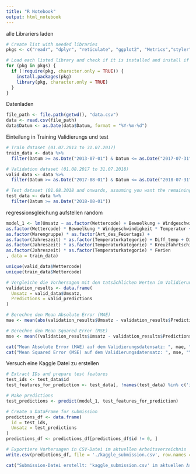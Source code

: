 ```yaml
---
title: "R Notebook"
output: html_notebook
---
```

alle Librariers laden
```r
# Create list with needed libraries
pkgs <- c("readr", "dplyr", "reticulate", "ggplot2", "Metrics","styler","tidyverse","rsample","zoo")

# Load each listed library and check if it is installed and install if necessary
for (pkg in pkgs) {
  if (!require(pkg, character.only = TRUE)) {
    install.packages(pkg)
    library(pkg, character.only = TRUE)
  }
}
```
Datenladen
```r
file_path <- file.path(getwd(), "data.csv")
data <- read.csv(file_path)
data$Datum <- as.Date(data$Datum, format = "%Y-%m-%d")

```

Einteilung in Training Validierungs und test
```r

# Train dataset (01.07.2013 to 31.07.2017)
train_data <- data %>%
  filter(Datum >= as.Date("2013-07-01") & Datum <= as.Date("2017-07-31"))

# Validation dataset (01.08.2017 to 31.07.2018)
valid_data <- data %>%
  filter(Datum >= as.Date("2017-08-01") & Datum <= as.Date("2018-07-31"))

# Test dataset (01.08.2018 and onwards, assuming you want the remaining data for testing)
test_data <- data %>%
  filter(Datum >= as.Date("2018-08-01"))
```

regressionsgleichung aufstellen random

```r
model_1 <- lm(Umsatz ~ as.factor(Wettercode) + Bewoelkung + Windgeschwindigkeit + Temperatur +  as.factor(Jahreszeit) + as.factor(Temperaturkategorie) + as.factor(Warengruppe)+ as.factor(Art_des_Feiertags) + Fussballspiel + Ferien + Feiertag  + KielerWoche + as.factor(Wochentag) + Flohmarkt +  Kreuzfahrtschiffe + 
as.factor(Wettercode) * Bewoelkung * Windgeschwindigkeit * Temperatur + 
as.factor(Warengruppe) * as.factor(Art_des_Feiertags) + 
as.factor(Jahreszeit) * as.factor(Temperaturkategorie) + Diff_temp + Diff_bewoelkung + Diff_wind +
as.factor(Jahreszeit) * as.factor(Temperaturkategorie) * Kreuzfahrtschiffe + as.factor(Jahreszeit) * as.factor(Temperaturkategorie) * Fussballspiel+ 
as.factor(Jahreszeit) * as.factor(Temperaturkategorie) * Ferien    
, data = train_data)

unique(valid_data$Wettercode)
unique(train_data$Wettercode)

# Vergleiche die Vorhersagen mit den tatsächlichen Werten im Validierungsdatensatz
validation_results <- data.frame(
  Umsatz = valid_data$Umsatz,
  Predictions = valid_predictions
)

# Berechne den Mean Absolute Error (MAE)
mae <- mean(abs(validation_results$Umsatz - validation_results$Predictions))

# Berechne den Mean Squared Error (MSE)
mse <- mean((validation_results$Umsatz - validation_results$Predictions)^2)

cat("Mean Absolute Error (MAE) auf dem Validierungsdatensatz: ", mae, "\n")
cat("Mean Squared Error (MSE) auf dem Validierungsdatensatz: ", mse, "\n")


```


Versuch eine Kaggle Datei zu erstellen

```r
# Extract IDs and prepare test features
test_ids <- test_data$id
test_features_for_prediction <- test_data[, !names(test_data) %in% c('id')]

# Make predictions
test_predictions <- predict(model_1, test_features_for_prediction)

# Create a DataFrame for submission
predictions_df <- data.frame(
  id = test_ids,
  Umsatz = test_predictions
)
predictions_df <- predictions_df[predictions_df$id != 0, ]

# Exportiere Vorhersagen in CSV-Datei im aktuellen Arbeitsverzeichnis
write.csv(predictions_df, file = './kaggle_submission.csv', row.names = FALSE)

cat("Submission-Datei erstellt: 'kaggle_submission.csv' im aktuellen Arbeitsverzeichnis.\n")


```




